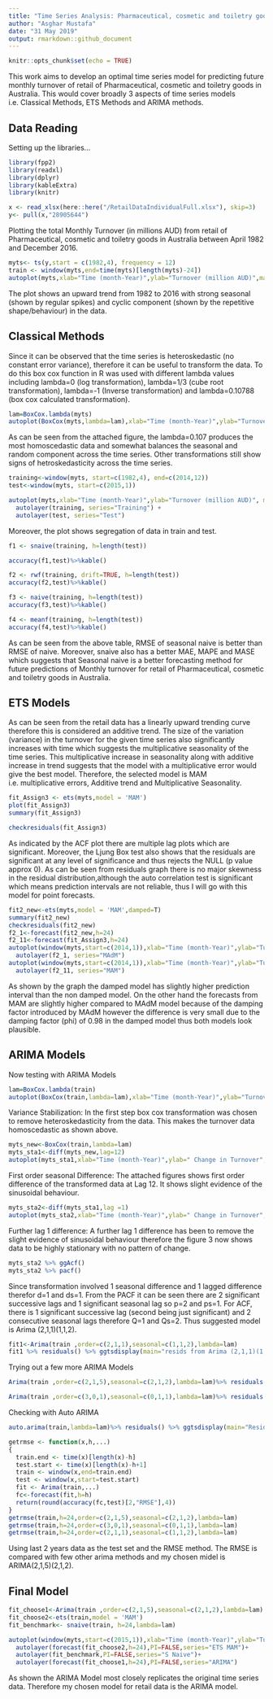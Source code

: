 ---
title: "Time Series Analysis: Pharmaceutical, cosmetic and toiletry goods retailing in Australia"
author: "Asghar Mustafa"
date: "31 May 2019"
output: rmarkdown::github_document
---

```{r setup, include=FALSE}
knitr::opts_chunk$set(echo = TRUE)
```

This work aims to develop an optimal time series model for predicting future monthly turnover of retail of Pharmaceutical, cosmetic and toiletry goods in Australia. This would cover broadly 3 aspects of time series models i.e. Classical Methods, ETS Methods and ARIMA methods.  

## Data Reading

Setting up the libraries...

```{r libraries, echo=TRUE, message=FALSE}
library(fpp2)
library(readxl)
library(dplyr)
library(kableExtra)
library(knitr)

```

```{r echo=TRUE, message=FALSE}
x <- read_xlsx(here::here("/RetailDataIndividualFull.xlsx"), skip=3) 
y<- pull(x,"28905644")
```

Plotting the total Monthly Turnover (in millions AUD) from retail of Pharmaceutical, cosmetic and toiletry goods in Australia between April 1982 and December 2016.

```{r Data Plot}
myts<- ts(y,start = c(1982,4), frequency = 12)
train <- window(myts,end=time(myts)[length(myts)-24])
autoplot(myts,xlab="Time (month-Year)",ylab="Turnover (million AUD)",main="Monthly Retail Turnover")


```

The plot shows an upward trend from 1982 to 2016 with strong seasonal (shown by regular spikes) and cyclic component (shown by the repetitive shape/behaviour) in the data. 

## Classical Methods

Since it can be observed that the time series is heteroskedastic (no constant error variance), therefore it can be useful to transform the data. To do this box cox function in R was used with different lambda values including lambda=0 (log transformation), lambda=1/3 (cube root transformation), lambda=-1 (Inverse transformation) and lambda=0.10788 (box cox calculated transformation).
```{r Box Cox Transform}
lam=BoxCox.lambda(myts)
autoplot(BoxCox(myts,lambda=lam),xlab="Time (month-Year)",ylab="Turnover", main="BoxCox Transformation of monthly retail turnover")

```

As can be seen from the attached figure, the lambda=0.107 produces the most homoscedastic data and somewhat balances the seasonal and random component across the time series. Other transformations still show signs of hetroskedasticity across the time series.

```{r Train test split}
training<-window(myts, start=c(1982,4), end=c(2014,12))
test<-window(myts, start=c(2015,1))

autoplot(myts,xlab="Time (month-Year)",ylab="Turnover (million AUD)", main="Monthly retail turnover (Train & Test)") + 
  autolayer(training, series="Training") +
  autolayer(test, series="Test")

```

Moreover, the plot shows segregation of data in train and test.

```{r}
f1 <- snaive(training, h=length(test))

accuracy(f1,test)%>%kable()

```

```{r}
f2 <- rwf(training, drift=TRUE, h=length(test))
accuracy(f2,test)%>%kable()


```

```{r}
f3 <- naive(training, h=length(test))
accuracy(f3,test)%>%kable()

```

```{r Meanf}
f4 <- meanf(training, h=length(test))
accuracy(f4,test)%>%kable()
```

As can be seen from the above table, RMSE of seasonal naive is better than RMSE of naive. Moreover, snaive also has a better MAE, MAPE and MASE which suggests that Seasonal naive is a better forecasting method for future predictions of Monthly turnover for retail of Pharmaceutical, cosmetic and toiletry goods in Australia.

## ETS Models

As can be seen from the retail data has a linearly upward trending curve therefore this is considered an additive trend. The size of the variation (variance) in the turnover for the given time series also significantly increases with time which suggests the multiplicative seasonality of the time series. This multiplicative increase in seasonality along with additive increase in trend suggests that the model with a multiplicative error would give the best model. Therefore, the selected model is MAM i.e. multiplicative errors, Additive trend and Multiplicative Seasonality.  

```{r MAM}
fit_Assign3 <- ets(myts,model = 'MAM')
plot(fit_Assign3)
summary(fit_Assign3)

```

```{r MAM residuals}
checkresiduals(fit_Assign3)

```

As indicated by the ACF plot there are multiple lag plots which are significant. Moreover, the Ljung Box test also shows that the residuals are significant at any level of significance and thus rejects the NULL (p value approx 0).
As can be seen from residuals graph there is no major skewness in the residual distribution,although the auto correlation test is significant which means prediction intervals are not reliable, thus I will go with this model for point forecasts.

```{r MAM vs MAdM}
fit2_new<-ets(myts,model = 'MAM',damped=T)
summary(fit2_new)
checkresiduals(fit2_new)
f2_1<-forecast(fit2_new,h=24)
f2_11<-forecast(fit_Assign3,h=24)
autoplot(window(myts,start=c(2014,1)),xlab="Time (month-Year)",ylab="Turnover (million AUD)", main="Monthly retail turnover (Forecast)") + 
  autolayer(f2_1, series="MAdM")
autoplot(window(myts,start=c(2014,1)),xlab="Time (month-Year)",ylab="Turnover (million AUD)", main="Monthly retail turnover (Forecast)") + 
  autolayer(f2_11, series="MAM")


```

As shown by the graph the damped model has slightly higher prediction interval than the non damped model. On the other hand the forecasts from MAM are slightly higher compared to MAdM model because of the damping factor introduced by MAdM however the difference is very small due to the damping factor (phi) of 0.98 in the damped model thus both models look plausible.

## ARIMA Models

Now testing with ARIMA Models

```{r Box Cox Transformation}
lam=BoxCox.lambda(train)
autoplot(BoxCox(train,lambda=lam),xlab="Time (month-Year)",ylab="Turnover", main="BoxCox Transformation of monthly retail turnover")
```

Variance Stabilization: In the first step box cox transformation was chosen to remove heteroskedasticity from the data. This makes the turnover data homoscedastic as shown above.

```{r Seasonal difference}
myts_new<-BoxCox(train,lambda=lam)
myts_sta1<-diff(myts_new,lag=12)
autoplot(myts_sta1,xlab="Time (month-Year)",ylab=" Change in Turnover", main="Differencing 1 monthly retail turnover")

```

First order seasonal Difference: The attached figures shows first order difference of the transformed data at Lag 12. It shows slight evidence of the sinusoidal behaviour.


```{r Lag 1 difference}
myts_sta2<-diff(myts_sta1,lag =1)
autoplot(myts_sta2,xlab="Time (month-Year)",ylab=" Change in Turnover", main="Further Lag 1 monthly retail turnover")

```

Further lag 1 difference: A further lag 1 difference has been to remove the slight evidence of sinusoidal behaviour therefore the figure 3 now shows data to be highly stationary with no pattern of change.

```{r}
myts_sta2 %>% ggAcf()
myts_sta2 %>% pacf()
```

Since transformation involved 1 seasonal difference and 1 lagged difference therefor d=1 and ds=1. From the PACF it can be seen there are 2 significant successive lags and 1 significant seasonal lag so p=2 and ps=1. For ACF, there is 1 significant successive lag (second being just significant) and 2 consecutive seasonal lags therefore Q=1 and Qs=2. Thus suggested model is Arima (2,1,1)(1,1,2).

```{r ARIMA (2,1,1)(1,1,2)}
fit1<-Arima(train ,order=c(2,1,1),seasonal=c(1,1,2),lambda=lam)
fit1 %>% residuals() %>% ggtsdisplay(main="resids from Arima (2,1,1)(1,1,2)")
```

Trying out a few more ARIMA Models

```{r ARIMA (2,1,5)(2,1,2)}
Arima(train ,order=c(2,1,5),seasonal=c(2,1,2),lambda=lam)%>% residuals() %>% ggtsdisplay(main="Resids from Arima(2,1,5)(2,1,2)")

```

```{r ARIMA (3,0,1)(0,1,1)}
Arima(train ,order=c(3,0,1),seasonal=c(0,1,1),lambda=lam)%>% residuals() %>% ggtsdisplay(main="Resids from Arima(3,0,1)(0,1,1)")
```

Checking with Auto ARIMA
```{r Auto ARIMA}
auto.arima(train,lambda=lam)%>% residuals() %>% ggtsdisplay(main="Resids from Auto Arima")

```


```{r}
getrmse <- function(x,h,...)
{
  train.end <- time(x)[length(x)-h]
  test.start <- time(x)[length(x)-h+1]
  train <- window(x,end=train.end)
  test <- window(x,start=test.start)
  fit <- Arima(train,...)
  fc<-forecast(fit,h=h)
  return(round(accuracy(fc,test)[2,"RMSE"],4))
}
getrmse(train,h=24,order=c(2,1,5),seasonal=c(2,1,2),lambda=lam)
getrmse(train,h=24,order=c(3,0,1),seasonal=c(0,1,1),lambda=lam)
getrmse(train,h=24,order=c(2,1,1),seasonal=c(1,1,2),lambda=lam)
```

Using last 2 years data as the test set and the RMSE method. The RMSE is compared with few other arima methods and my chosen midel is ARIMA(2,1,5)(2,1,2). 

## Final Model

```{r ARIMA, ETS, Seasonal Naive compare}
fit_choose1<-Arima(train ,order=c(2,1,5),seasonal=c(2,1,2),lambda=lam)
fit_choose2<-ets(train,model = 'MAM')
fit_benchmark<- snaive(train, h=24,lambda=lam)

autoplot(window(myts,start=c(2015,1)),xlab="Time (month-Year)",ylab="Turnover(million$)", main="Forecasts 2017-18 with 3 ") +
  autolayer(forecast(fit_choose2,h=24),PI=FALSE,series="ETS MAM")+
  autolayer(fit_benchmark,PI=FALSE,series="S Naive")+
  autolayer(forecast(fit_choose1,h=24),PI=FALSE,series="ARIMA")
```

As shown the ARIMA Model most closely replicates the original time series data. Therefore my chosen model for retail data is the ARIMA model.

